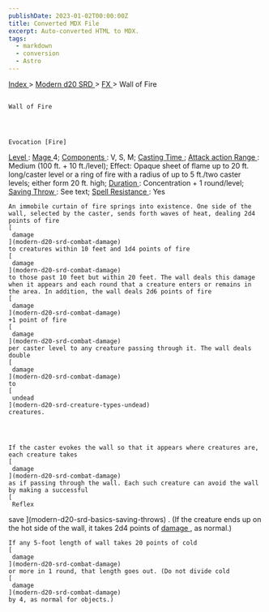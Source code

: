 ```yaml
---
publishDate: 2023-01-02T00:00:00Z
title: Converted MDX File
excerpt: Auto-converted HTML to MDX.
tags:
  - markdown
  - conversion
  - Astro
---
```







[
      Index
     ](-index)
     >
     [
      Modern d20 SRD
     ](modern-d20-srd-index)
     >
     [
      FX
     ](modern-d20-srd-fx-index)
     > Wall of Fire
    




## 
    Wall of Fire
   



    Evocation [Fire]
   



[
     Level
    ](modern-d20-srd-fx-level)
    :
    [
     Mage
    ](modern-d20-srd-classes-advanced-mage)
    4;
    [
     Components
    ](modern-d20-srd-fx-components)
    : V, S, M;
    [
     Casting Time
    ](modern-d20-srd-fx-casting-time)
    ;
    [
     Attack action
    ](modern-d20-srd-combat-attack-actions)
[
     Range
    ](modern-d20-srd-fx-range)
    : Medium (100 ft. + 10 ft./level); Effect: Opaque sheet of flame up to 20 ft. long/caster level or a ring of fire with a radius of up to 5 ft./two caster levels; either form 20 ft. high;
    [
     Duration
    ](modern-d20-srd-fx-duration)
    :  Concentration + 1 round/level;
    [
     Saving Throw
    ](modern-d20-srd-basics-saving-throws)
    : See text;
    [
     Spell Resistance
    ](modern-d20-srd-special-abilities-spell-resistance)
    : Yes
   



    An immobile curtain of fire springs into existence. One side of the wall, selected by the caster, sends forth waves of heat, dealing 2d4 points of fire
    [
     damage
    ](modern-d20-srd-combat-damage)
    to creatures within 10 feet and 1d4 points of fire
    [
     damage
    ](modern-d20-srd-combat-damage)
    to those past 10 feet but within 20 feet. The wall deals this damage when it appears and each round that a creature enters or remains in the area. In addition, the wall deals 2d6 points of fire
    [
     damage
    ](modern-d20-srd-combat-damage)
    +1 point of fire
    [
     damage
    ](modern-d20-srd-combat-damage)
    per caster level to any creature passing through it. The wall deals double
    [
     damage
    ](modern-d20-srd-combat-damage)
    to
    [
     undead
    ](modern-d20-srd-creature-types-undead)
    creatures.
   



    If the caster evokes the wall so that it appears where creatures are, each creature takes
    [
     damage
    ](modern-d20-srd-combat-damage)
    as if passing through the wall. Each such creature can avoid the wall by making a successful
    [
     Reflex
save
    ](modern-d20-srd-basics-saving-throws)
    . (If the creature ends up on the hot side of the wall, it takes 2d4 points of
    [
     damage
    ](modern-d20-srd-combat-damage)
    , as normal.)
   



    If any 5-foot length of wall takes 20 points of cold
    [
     damage
    ](modern-d20-srd-combat-damage)
    or more in 1 round, that length goes out. (Do not divide cold
    [
     damage
    ](modern-d20-srd-combat-damage)
    by 4, as normal for objects.)
   





